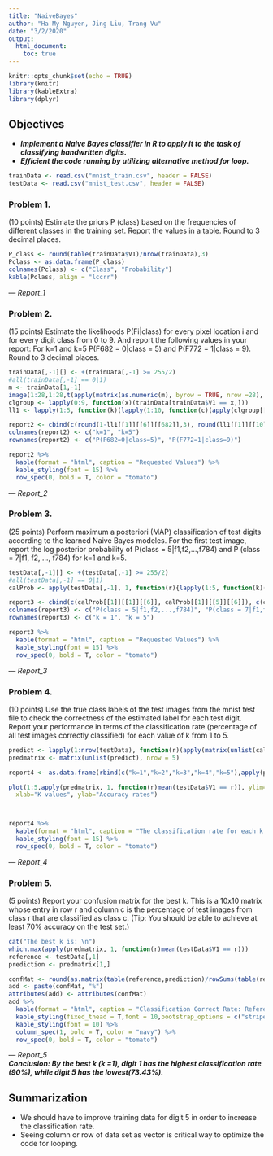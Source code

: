 ```yaml
---
title: "NaiveBayes"
author: "Ha My Nguyen, Jing Liu, Trang Vu"
date: "3/2/2020"
output: 
  html_document:
    toc: true
---
```


```r
knitr::opts_chunk$set(echo = TRUE)
library(knitr)
library(kableExtra) 
library(dplyr)
```

## Objectives <br>
- ***Implement a Naive Bayes classifier in R to apply it to the task of classifying handwritten digits.***<br>
- ***Efficient the code running by utilizing alternative method for loop. ***

```r
trainData <- read.csv("mnist_train.csv", header = FALSE)
testData <- read.csv("mnist_test.csv", header = FALSE)
```

### Problem 1. 
(10 points) Estimate the priors P (class) based on the frequencies of different classes in the training set. Report the values in a table. Round to 3 decimal places.
```r
P_class <- round(table(trainData$V1)/nrow(trainData),3)
Pclass <- as.data.frame(P_class)
colnames(Pclass) <- c("Class", "Probability")
kable(Pclass, align = "lccrr")
```
--- _*Report_1*_<br>



### Problem 2. 
(15 points) Estimate the likelihoods P(Fi|class) for every pixel location i and for every digit class from 0 to 9. And report the following values in your report: For k=1 and k=5 P(F682 = 0|class = 5) and P(F772 = 1|class = 9). Round to 3 decimal places.
```r
trainData[,-1][] <- +(trainData[,-1] >= 255/2) 
#all(trainData[,-1] == 0|1)
m <- trainData[1,-1]
image(1:28,1:28,t(apply(matrix(as.numeric(m), byrow = TRUE, nrow =28), 2, rev)),axes=FALSE)
clgroup <- lapply(0:9, function(x)(trainData[trainData$V1 == x,])) 
ll1 <- lapply(1:5, function(k)(lapply(1:10, function(c)(apply(clgroup[[c]][-1], 2, function(x){(sum(x)+k)/(nrow(clgroup[[c]]) + 2*k)}))))) 

report2 <- cbind(c(round(1-ll1[[1]][[6]][[682]],3), round(ll1[[1]][[10]][[772]],3)),c(round(1-ll1[[5]][[6]][[682]],3), round(ll1[[5]][[10]][[772]],3)))
colnames(report2) <- c("k=1", "k=5")
rownames(report2) <- c("P(F682=0|class=5)", "P(F772=1|class=9)")

report2 %>%
  kable(format = "html", caption = "Requested Values") %>%
  kable_styling(font = 15) %>%
  row_spec(0, bold = T, color = "tomato")
```

--- _*Report_2*_ <br>


### Problem 3. 
(25 points) Perform maximum a posteriori (MAP) classification of test digits according to the learned Naive Bayes modeles. For the first test image, report the log posterior probability of P(class = 5|f1,f2,...,f784) and P (class = 7|f1, f2, ..., f784) for k=1 and k=5.
```r
testData[,-1][] <- +(testData[,-1] >= 255/2)
#all(testData[,-1] == 0|1)
calProb <- apply(testData[,-1], 1, function(r){lapply(1:5, function(k)(lapply(1:10, function(c)(log(prod(ll1[[k]][[c]][c(which(r ==1))]) * prod(1-ll1[[k]][[c]][c(which(r !=1))]) * P_class[[c]])))))})

report3 <- cbind(c(calProb[[1]][[1]][[6]], calProb[[1]][[5]][[6]]), c(calProb[[1]][[1]][[8]], calProb[[1]][[5]][[8]]))
colnames(report3) <- c("P(class = 5|f1,f2,...,f784)", "P(class = 7|f1,f2,...,f784)")
rownames(report3) <- c("k = 1", "k = 5")

report3 %>%
  kable(format = "html", caption = "Requested Values") %>%
  kable_styling(font = 15) %>%
  row_spec(0, bold = T, color = "tomato")
```
--- _*Report_3*_ <br>

### Problem 4. 
(10 points) Use the true class labels of the test images from the mnist test file to check the correctness of the estimated label for each test digit. Report your performance in terms of the classification rate (percentage of all test images correctly classified) for each value of k from 1 to 5.

```r
predict <- lapply(1:nrow(testData), function(r)(apply(matrix(unlist(calProb[[r]]), byrow = TRUE, nrow = 5), 1, function(x)(which.max(x)-1)))) 
predmatrix <- matrix(unlist(predict), nrow = 5)

report4 <- as.data.frame(rbind(c("k=1","k=2","k=3","k=4","k=5"),apply(predmatrix, 1, function(r)mean(testData$V1 == r)))) 

plot(1:5,apply(predmatrix, 1, function(r)mean(testData$V1 == r)), ylim=c(0.8410,0.8428), type = "b",main="Classification rate for each value of k from 1 to 5.",
  xlab="K values", ylab="Accuracy rates")



report4 %>%
  kable(format = "html", caption = "The classification rate for each k from 1 to 5 ") %>%
  kable_styling(font = 15) %>%
  row_spec(0, bold = T, color = "tomato")
```
--- _*Report_4*_ <br>

### Problem 5. 
(5 points) Report your confusion matrix for the best k. This is a 10x10 matrix whose entry in row r and column c is the percentage of test images from class r that are classified as class c. (Tip: You should be able to achieve at least 70% accuracy on the test set.)

```r
cat("The best k is: \n")
which.max(apply(predmatrix, 1, function(r)mean(testData$V1 == r)))
reference <- testData[,1]
prediction <- predmatrix[1,]

confMat <- round(as.matrix(table(reference,prediction)/rowSums(table(reference,prediction)) * 100),2)
add <- paste(confMat, "%")
attributes(add) <- attributes(confMat)
add %>%
  kable(format = "html", caption = "Classification Correct Rate: Reference | Predict -->") %>%
  kable_styling(fixed_thead = T,font = 10,bootstrap_options = c("striped", "hover", "condensed", "responsive"),full_width = F,position = "center") %>%
  kable_styling(font = 10) %>%
  column_spec(1, bold = T, color = "navy") %>%
  row_spec(0, bold = T, color = "tomato")
```
--- _*Report_5*_ <br>
***Conclusion: By the best k (k =1), digit 1 has the highest  classification rate (90%), while digit 5 has the lowest(73.43%).*** 

## Summarization
- We should have to improve training data for digit 5 in order to increase the classification rate.<br>
- Seeing column or row of data set as vector is critical way to optimize the code for looping.